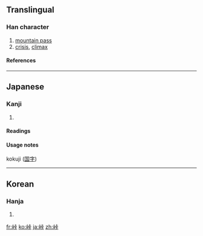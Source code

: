 ==Translingual==

===Han character===
{{Han char|rn=46|rad=山|as=06|sn=9|four=|canj=山卜一卜 (UYMY)}}

# [[mountain pass]]
# [[crisis]], [[climax]]

====References====
{{Han ref|kx=0311.061|dkj=08068|dj=0611.120|hdz=10770.081|uh=5CE0|ud=23776}}

----

==Japanese==

===Kanji===
{{ja-kanji|grade=c|rs=山06}}

# {{defn|Japanese}}

====Readings====
{{ja-readings|on=|kun=[[とうげ]] (touge)}}

====Usage notes====
kokuji ([[国字]])

----

==Korean==

===Hanja===
{{ko-hanja|hangeul=[[상]]|rv=sang|mr=sang}}

# {{defn|Korean}}

[[fr:峠]]
[[ko:峠]]
[[ja:峠]]
[[zh:峠]]